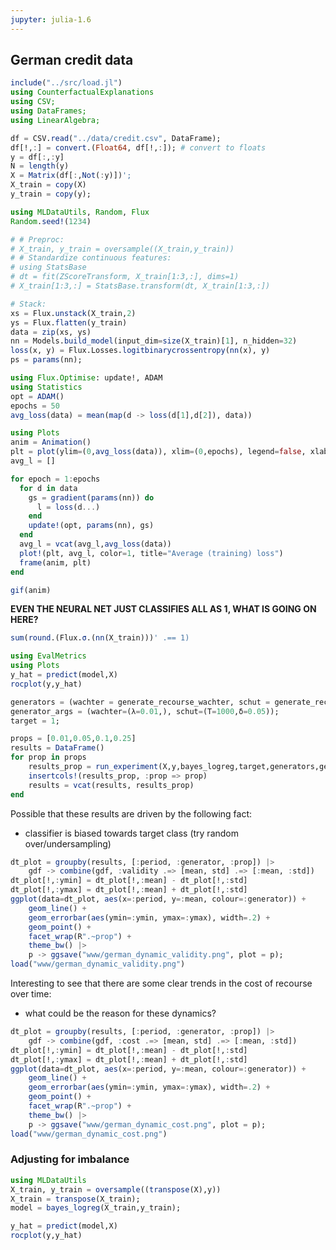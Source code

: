 ```yaml
---
jupyter: julia-1.6
---
```


## German credit data

```julia
include("../src/load.jl")
using CounterfactualExplanations
using CSV;
using DataFrames;
using LinearAlgebra;
```

```julia
df = CSV.read("../data/credit.csv", DataFrame);
df[!,:] = convert.(Float64, df[!,:]); # convert to floats
y = df[:,:y]
N = length(y)
X = Matrix(df[:,Not(:y)])';
X_train = copy(X)
y_train = copy(y);
```

```julia
using MLDataUtils, Random, Flux
Random.seed!(1234)

# # Preproc:
# X_train, y_train = oversample((X_train,y_train))
# # Standardize continuous features:
# using StatsBase
# dt = fit(ZScoreTransform, X_train[1:3,:], dims=1)
# X_train[1:3,:] = StatsBase.transform(dt, X_train[1:3,:])

# Stack:
xs = Flux.unstack(X_train,2)
ys = Flux.flatten(y_train)
data = zip(xs, ys)
nn = Models.build_model(input_dim=size(X_train)[1], n_hidden=32)
loss(x, y) = Flux.Losses.logitbinarycrossentropy(nn(x), y)
ps = params(nn);
```

```julia
using Flux.Optimise: update!, ADAM
using Statistics
opt = ADAM()
epochs = 50
avg_loss(data) = mean(map(d -> loss(d[1],d[2]), data))

using Plots
anim = Animation()
plt = plot(ylim=(0,avg_loss(data)), xlim=(0,epochs), legend=false, xlab="Epoch")
avg_l = []

for epoch = 1:epochs
  for d in data
    gs = gradient(params(nn)) do
      l = loss(d...)
    end
    update!(opt, params(nn), gs)
  end
  avg_l = vcat(avg_l,avg_loss(data))
  plot!(plt, avg_l, color=1, title="Average (training) loss")
  frame(anim, plt)
end

gif(anim)
```

**EVEN THE NEURAL NET JUST CLASSIFIES ALL AS 1, WHAT IS GOING ON HERE?**

```julia
sum(round.(Flux.σ.(nn(X_train)))' .== 1)
```

```julia
using EvalMetrics
using Plots
y_hat = predict(model,X)
rocplot(y,y_hat)
```

```julia
generators = (wachter = generate_recourse_wachter, schut = generate_recourse_schut);
generator_args = (wachter=(λ=0.01,), schut=(T=1000,δ=0.05));
target = 1;
```

```julia
props = [0.01,0.05,0.1,0.25]
results = DataFrame()
for prop in props
    results_prop = run_experiment(X,y,bayes_logreg,target,generators,generator_args,experiment_dynamic)
    insertcols!(results_prop, :prop => prop)
    results = vcat(results, results_prop)
end
```

Possible that these results are driven by the following fact:

- classifier is biased towards target class (try random over/undersampling)

```julia
dt_plot = groupby(results, [:period, :generator, :prop]) |>
    gdf -> combine(gdf, :validity .=> [mean, std] .=> [:mean, :std])
dt_plot[!,:ymin] = dt_plot[!,:mean] - dt_plot[!,:std]
dt_plot[!,:ymax] = dt_plot[!,:mean] + dt_plot[!,:std]
ggplot(data=dt_plot, aes(x=:period, y=:mean, colour=:generator)) +
    geom_line() + 
    geom_errorbar(aes(ymin=:ymin, ymax=:ymax), width=.2) + 
    geom_point() +
    facet_wrap(R".~prop") +
    theme_bw() |>
    p -> ggsave("www/german_dynamic_validity.png", plot = p);
load("www/german_dynamic_validity.png")
```

Interesting to see that there are some clear trends in the cost of recourse over time:

- what could be the reason for these dynamics?

```julia
dt_plot = groupby(results, [:period, :generator, :prop]) |>
    gdf -> combine(gdf, :cost .=> [mean, std] .=> [:mean, :std])
dt_plot[!,:ymin] = dt_plot[!,:mean] - dt_plot[!,:std]
dt_plot[!,:ymax] = dt_plot[!,:mean] + dt_plot[!,:std]
ggplot(data=dt_plot, aes(x=:period, y=:mean, colour=:generator)) +
    geom_line() + 
    geom_errorbar(aes(ymin=:ymin, ymax=:ymax), width=.2) + 
    geom_point() +
    facet_wrap(R".~prop") +
    theme_bw() |>
    p -> ggsave("www/german_dynamic_cost.png", plot = p);
load("www/german_dynamic_cost.png")
```

### Adjusting for imbalance

```julia
using MLDataUtils
X_train, y_train = oversample((transpose(X),y))
X_train = transpose(X_train);
model = bayes_logreg(X_train,y_train);
```

```julia
y_hat = predict(model,X)
rocplot(y,y_hat)
```

